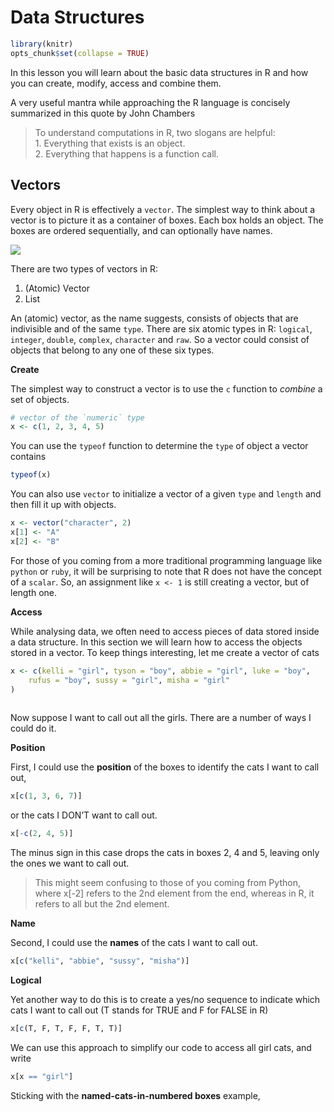 # Data Structures

```r
library(knitr)
opts_chunk$set(collapse = TRUE)
```


In this lesson you will learn about the basic data structures in R and how you can create, modify, access and combine them.

A very useful mantra while approaching the R language is concisely summarized in this quote by John Chambers

> To understand computations in R, two slogans are helpful: <br/>
> 1. Everything that exists is an object. <br/>
> 2. Everything that happens is a function call.

## Vectors

Every object in R is effectively a `vector`. The simplest way to think about a vector is to picture it as a container of boxes. Each box holds an object. The boxes are ordered sequentially, and can optionally have names.

<img src="figure/cats-in-boxes.png"></img>

There are two types of vectors in R:

1.  (Atomic) Vector
2.  List  

An (atomic) vector, as the name suggests, consists of objects that are indivisible and of the same `type`. There are six atomic types in R: `logical`, `integer`, `double`, `complex`, `character` and `raw`. So a vector could consist of objects that belong to any one of these six types.

__Create__

The simplest way to construct a vector is to use the `c` function to _combine_ a set of objects.

```r
# vector of the `numeric` type
x <- c(1, 2, 3, 4, 5)
```

You can use the `typeof` function to determine the `type` of object a vector contains

```r
typeof(x)
```



You can also use `vector` to initialize a vector of a given `type` and `length` and then fill it up with objects.

```r
x <- vector("character", 2)
x[1] <- "A"
x[2] <- "B"
```


For those of you coming from a more traditional programming language like `python` or `ruby`, it will be surprising to note that R does not have the concept of a `scalar`. So, an assignment like `x <- 1` is still creating a vector, but of length one.

__Access__

While analysing data, we often need to access pieces of data stored inside a data structure. In this section we will learn how to access the objects stored in a vector. To keep things interesting, let me create a vector of cats


```r
x <- c(kelli = "girl", tyson = "boy", abbie = "girl", luke = "boy", 
	rufus = "boy", sussy = "girl", misha = "girl"
)
	
```


Now suppose I want to call out all the girls. There are a number of ways I could do it.

__Position__

First, I could use the __position__ of the boxes to identify the cats I want to call out,

```r
x[c(1, 3, 6, 7)]
```


or the cats I DON'T want to call out.


```r
x[-c(2, 4, 5)]
```

The minus sign in this case drops the cats in boxes 2, 4 and 5, leaving only the ones we want to call out.

> This might seem confusing to those of you coming from Python, where x[-2] refers to the 2nd element from the end, whereas in R, it refers to all but the 2nd element.

__Name__
	
Second, I could use the __names__ of the cats I want to call out.


```r
x[c("kelli", "abbie", "sussy", "misha")]
```

__Logical__

Yet another way to do this is to create a yes/no sequence to indicate which cats I want to call out (T stands for TRUE and F for FALSE in R)

```r
x[c(T, F, T, F, F, T, T)]
```

We can use this approach to simplify our code to access all girl cats, and write 

```r
x[x == "girl"]
```

	
Sticking with the __named-cats-in-numbered boxes__ example, 	












